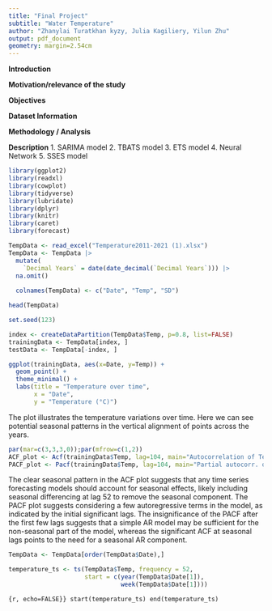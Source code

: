 ```yaml
---
title: "Final Project"
subtitle: "Water Temperature"
author: "Zhanylai Turatkhan kyzy, Julia Kagiliery, Yilun Zhu"
output: pdf_document
geometry: margin=2.54cm
---
```


**Introduction**


**Motivation/relevance of the study**


**Objectives**


**Dataset Information**


**Methodology / Analysis**


**Description**
1. SARIMA model
2. TBATS model
3. ETS model
4. Neural Network
5. SSES model

```r
library(ggplot2)
library(readxl)
library(cowplot)
library(tidyverse)
library(lubridate)
library(dplyr)
library(knitr)
library(caret)
library(forecast)
```

```r
TempData <- read_excel("Temperature2011-2021 (1).xlsx")
TempData <- TempData |>
  mutate(
    `Decimal Years` = date(date_decimal(`Decimal Years`))) |>
  na.omit() 
  
  colnames(TempData) <- c("Date", "Temp", "SD")
```

```r
head(TempData)
```

```r
set.seed(123)

index <- createDataPartition(TempData$Temp, p=0.8, list=FALSE)
trainingData <- TempData[index, ]
testData <- TempData[-index, ]
```

```r
ggplot(trainingData, aes(x=Date, y=Temp)) +
  geom_point() +
  theme_minimal() +
  labs(title = "Temperature over time",
       x = "Date",
       y = "Temperature (°C)")
```
The plot illustrates the temperature variations over time. Here we can see potential seasonal patterns in the vertical alignment of points across the years.

```r
par(mar=c(3,3,3,0));par(mfrow=c(1,2))
ACF_plot <- Acf(trainingData$Temp, lag=104, main="Autocorrelation of Temperature")
PACF_plot <- Pacf(trainingData$Temp, lag=104, main="Partial autocorr. of Temperature")
```

The clear seasonal pattern in the ACF plot suggests that any time series 
forecasting models should account for seasonal effects, likely including 
seasonal differencing at lag 52 to remove the seasonal component.
The PACF plot suggests considering a few autoregressive terms in the model, 
as indicated by the initial significant lags. The insignificance of the PACF 
after the first few lags suggests that a simple AR model may be sufficient for 
the non-seasonal part of the model, whereas the significant ACF at seasonal 
lags points to the need for a seasonal AR component.

```r
TempData <- TempData[order(TempData$Date),]

temperature_ts <- ts(TempData$Temp, frequency = 52, 
                     start = c(year(TempData$Date[1]), 
                               week(TempData$Date[1])))
```

```{r, echo=FALSE}}
start(temperature_ts)
end(temperature_ts)
```

